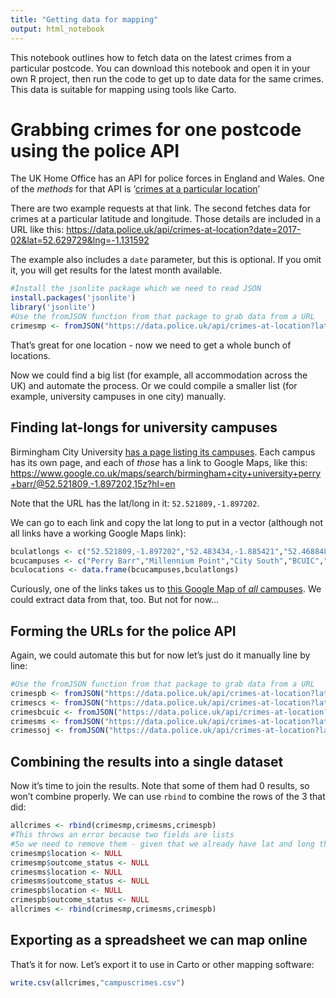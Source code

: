 ```yaml
---
title: "Getting data for mapping"
output: html_notebook
---
```


This notebook outlines how to fetch data on the latest crimes from a particular postcode. You can download this notebook and open it in your own R project, then run the code to get up to date data for the same crimes. This data is suitable for mapping using tools like Carto.

# Grabbing crimes for one postcode using the police API

The UK Home Office has an API for police forces in England and Wales. One of the *methods* for that API is '[crimes at a particular location](https://data.police.uk/docs/method/crimes-at-location/)'

There are two example requests at that link. The second fetches data for crimes at a particular latitude and longitude. Those details are included in a URL like this: [https://data.police.uk/api/crimes-at-location?date=2017-02&lat=52.629729&lng=-1.131592](https://data.police.uk/api/crimes-at-location?date=2017-02&lat=52.629729&lng=-1.131592)

The example also includes a `date` parameter, but this is optional. If you omit it, you will get results for the latest month available.

```r
#Install the jsonlite package which we need to read JSON 
install.packages('jsonlite')
library('jsonlite')
#Use the fromJSON function from that package to grab data from a URL
crimesmp <- fromJSON("https://data.police.uk/api/crimes-at-location?lat=52.4827963678421&lng=-1.88595522141899")
```

That's great for one location - now we need to get a whole bunch of locations.

Now we could find a big list (for example, all accommodation across the UK) and automate the process. Or we could compile a smaller list (for example, university campuses in one city) manually.

## Finding lat-longs for university campuses

Birmingham City University [has a page listing its campuses](http://www.bcu.ac.uk/about-us/maps-and-campuses). Each campus has its own page, and each of *those* has a link to Google Maps, like this: [https://www.google.co.uk/maps/search/birmingham+city+university+perry+barr/@52.521809,-1.897202,15z?hl=en](https://www.google.co.uk/maps/search/birmingham+city+university+perry+barr/@52.521809,-1.897202,15z?hl=en)

Note that the URL has the lat/long in it: `52.521809,-1.897202`.

We can go to each link and copy the lat long to put in a vector (although not all links have a working Google Maps link):

```r
bculatlongs <- c("52.521809,-1.897202","52.483434,-1.885421","52.46884827297614,-1.924323999999956","52.426886,-1.935689","52.481151,-1.903726","52.485907,-1.910819")
bcucampuses <- c("Perry Barr","Millennium Point","City South","BCUIC","Margaret Street","School of Jewellery")
bculocations <- data.frame(bcucampuses,bculatlongs)
```

Curiously, one of the links takes us to [this Google Map of *all* campuses](https://www.google.com/maps/d/viewer?ll=52.46884827297614%2C-1.924323999999956&spn=0.009804%2C0.016093&cd=2&hl=en&f=q&geocode=0%2C52.467677%2C-1.927504&msa=0&source=embed&ie=UTF8&mid=1Iql6zfbHmgtNjdkKLrnLIZlMC-o&z=15). We could extract data from that, too. But not for now...



## Forming the URLs for the police API

Again, we could automate this but for now let's just do it manually line by line:

```r
#Use the fromJSON function from that package to grab data from a URL
crimespb <- fromJSON("https://data.police.uk/api/crimes-at-location?lat=52.521809&lng=-1.897202")
crimescs <- fromJSON("https://data.police.uk/api/crimes-at-location?lat=52.46884827297614&lng=-1.924323999999956")
crimesbcuic <- fromJSON("https://data.police.uk/api/crimes-at-location?lat=52.426886&lng=-1.935689")
crimesms <- fromJSON("https://data.police.uk/api/crimes-at-location?lat=52.481151&lng=-1.903726")
crimessoj <- fromJSON("https://data.police.uk/api/crimes-at-location?lat=52.485907&lng=-1.910819")
```

## Combining the results into a single dataset

Now it's time to join the results. Note that some of them had 0 results, so won't combine properly. We can use `rbind` to combine the rows of the 3 that did:

```r
allcrimes <- rbind(crimesmp,crimesms,crimespb)
#This throws an error because two fields are lists
#So we need to remove them - given that we already have lat and long the description of the location isn't needed.
crimesmp$location <- NULL
crimesmp$outcome_status <- NULL
crimesms$location <- NULL
crimesms$outcome_status <- NULL
crimespb$location <- NULL
crimespb$outcome_status <- NULL
allcrimes <- rbind(crimesmp,crimesms,crimespb)
```

## Exporting as a spreadsheet we can map online

That's it for now. Let's export it to use in Carto or other mapping software:

```r
write.csv(allcrimes,"campuscrimes.csv")
```

